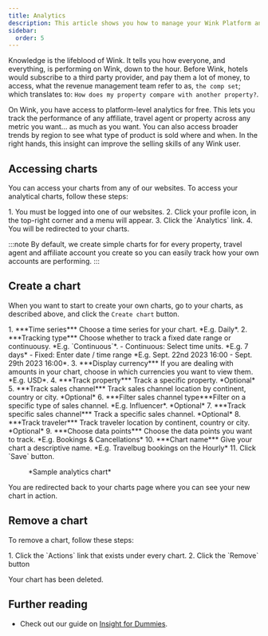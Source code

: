 ```yaml
---
title: Analytics
description: This article shows you how to manage your Wink Platform analytics.
sidebar:
  order: 5
---
```



Knowledge is the lifeblood of Wink. It tells you how everyone, and everything, is performing on Wink, down to the hour. Before Wink, hotels would subscribe to a third party provider, and pay them a lot of money, to access, what the revenue management team refer to as, `the comp set`; which translates to: `How does my property compare with another property?`.

On Wink, you have access to platform-level analytics for free. This lets you track the performance of any affiliate, travel agent or property across any metric you want... as much as you want. You can also access broader trends by region to see what type of product is sold where and when. In the right hands, this insight can improve the selling skills of any Wink user.

## Accessing charts

You can access your charts from any of our websites. To access your analytical charts, follow these steps:

<Steps>
1. You must be logged into one of our websites.
2. Click your profile icon, in the top-right corner and a menu will appear.
3. Click the `Analytics` link.
4. You will be redirected to your charts.
</Steps>

:::note
By default, we create simple charts for for every property, travel agent and affiliate account you create so you can easily track how your own accounts are performing.
:::

## Create a chart

When you want to start to create your own charts, go to your charts, as described above, and click the `Create chart` button.

<Steps>
1. ***Time series*** Choose a time series for your chart. *E.g. Daily*.
2. ***Tracking type*** Choose whether to track a fixed date range or continuousy. *E.g. `Continuous`*.
    - Continuous: Select time units. *E.g. 7 days*
    - Fixed: Enter date / time range *E.g. Sept. 22nd 2023 16:00 - Sept. 29th 2023 16:00*.
3. ***Display currency*** If you are dealing with amounts in your chart, choose in which currencies you want to view them. *E.g. USD*.
4. ***Track property*** Track a specific property. *Optional*
5. ***Track sales channel*** Track sales channel location by continent, country or city. *Optional*
6. ***Filter sales channel type***Filter on a specific type of sales channel. *E.g. Influencer*. *Optional* 
7. ***Track specific sales channel*** Track a specific sales channel. *Optional*
8. ***Track traveler*** Track traveler location by continent, country or city. *Optional*
9. ***Choose data points*** Choose the data points you want to track. *E.g. Bookings & Cancellations*
10. ***Chart name*** Give your chart a descriptive name. *E.g. Travelbug bookings on the Hourly*
11. Click `Save` button.
</Steps>

<figure>
<CloudinaryImage 
      width="700"
      height="452"
      resize="scale"
      quality="best"
      alt="Analytics chart"
      src="academy/analytics-chart" 
      errorImage="noimage_opaque_nyrtl0.png"
    />
    <figcaption>*Sample analytics chart*</figcaption>
</figure>

You are redirected back to your charts page where you can see your new chart in action.

## Remove a chart

To remove a chart, follow these steps:

<Steps>
1. Click the `Actions` link that exists under every chart.
2. Click the `Remove` button
</Steps>

Your chart has been deleted.

## Further reading

- Check out our guide on [Insight for Dummies](/guide/insight-for-dummies).